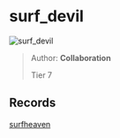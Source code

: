 
# surf_devil

![surf_devil](https://raw.githubusercontent.com/Sayt123/SurfMapPics/Maps-and-bonuses/csgo/surf_devil.jpg)

> Author: **Collaboration**
>
> Tier 7

## Records

[surfheaven](https://surfheaven.eu/map/surf_devil)
